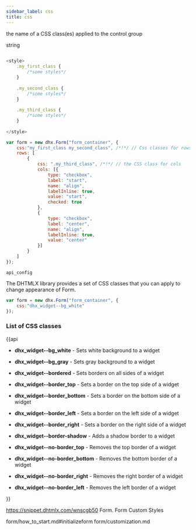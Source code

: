 ```yaml
---
sidebar_label: css
title: css
---
```



          


<Short>
 
the name of a CSS class(es) applied to the control group


</Short>



<Type>
 string


</Type>


~~~js
 
<style>
    .my_first_class {
        /*some styles*/
    }
 
    .my_second_class {
        /*some styles*/
    }
    
    .my_third_class {
    	/*some styles*/
    }
   
</style>

var form = new dhx.Form("form_container", {
    css:"my_first_class my_second_class", /*!*/ // Css classes for rows
    rows: [
        { 
            css: ".my_third_class", /*!*/ // the CSS class for cols
            cols: [{
                type: "checkbox",
                label: "start",
                name: "align",
                labelInline: true,
                value: "start",
                checked: true
            },
            {
                type: "checkbox",
                label: "center",
                name: "align",
                labelInline: true,
                value: "center"
            }]
        }
    ]
});


~~~
	api_config

<Descr>
 

The DHTMLX library provides a set of CSS classes that you can apply to change appearance of Form.

~~~js
var form = new dhx.Form("form_container", {
    css:"dhx_widget--bg_white"
});
~~~

### List of CSS classes

{{api

- <b>dhx_widget--bg_white</b> - Sets white background to a widget

- <b>dhx_widget--bg_gray</b> - Sets gray background to a widget

- <b>dhx_widget--bordered</b> - Sets borders on all sides of a widget

- <b>dhx_widget--border_top</b> - Sets a border on the top side of a widget

- <b>dhx_widget--border_bottom</b> - Sets a border on the bottom side of a widget

- <b>dhx_widget--border_left</b> - Sets a border on the left side of a widget

- <b>dhx_widget--border_right</b> - Sets a border on the right side of a widget

- <b>dhx_widget--border-shadow</b> - Adds a shadow border to a widget

- <b>dhx_widget--no-border_top</b> - Removes the top border of a  widget

- <b>dhx_widget--no-border_bottom</b> - Removes the bottom border of a widget

- <b>dhx_widget--no-border_right</b> - Removes the right border of a widget

- <b>dhx_widget--no-border_left</b> - Removes the left border of a widget

}}


</Descr>



https://snippet.dhtmlx.com/wnscgb50	Form. Form Custom Styles

 form/how_to_start.md#initializeform
form/customization.md